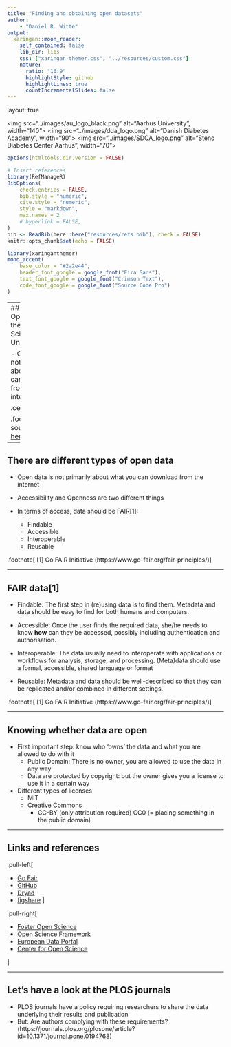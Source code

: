 ```yaml
---
title: "Finding and obtaining open datasets"
author: 
    - "Daniel R. Witte"
output:
  xaringan::moon_reader:
    self_contained: false
    lib_dir: libs
    css: ["xaringan-themer.css", "../resources/custom.css"]
    nature:
      ratio: "16:9"
      highlightStyle: github
      highlightLines: true
      countIncrementalSlides: false
---
```


layout: true

<div class="my-footer">
<span>
<img src="../images/au_logo_black.png" alt="Aarhus University", width="140">
<img src="../images/dda_logo.png" alt="Danish Diabetes Academy", width="90">
<img src="../images/SDCA_logo.png" alt="Steno Diabetes Center Aarhus", width="70">
</span>
</div> 

```r
options(htmltools.dir.version = FALSE)

# Insert references
library(RefManageR)
BibOptions(
    check.entries = FALSE,
    bib.style = "numeric",
    cite.style = "numeric",
    style = "markdown",
    max.names = 2
    # hyperlink = FALSE,
)
bib <- ReadBib(here::here("resources/refs.bib"), check = FALSE)
knitr::opts_chunk$set(echo = FALSE)
```

```r
library(xaringanthemer)
mono_accent(
    base_color = "#2a2e44",
    header_font_google = google_font("Fira Sans"),
    text_font_google = google_font("Crimson Text"),
    code_font_google = google_font("Source Code Pro")
)
```

---
## Where is Open Data in the Open Science Universe?

- Open data is not primarily about what you can download from the internet

.center[
```r
knitr::include_graphics("../images/OpenUniverse.png")
```
]

.footnote[Image source from [here](https://www.fosteropenscience.eu/resources).]

---


## There are different types of open data

- Open data is not primarily about what you can download from the internet

- Accessibility and Openness are two different things

- In terms of access, data should be FAIR[1]:
  - Findable
  - Accessible
  - Interoperable
  - Reusable


.footnote[
[1] Go FAIR Initiative (https://www.go-fair.org/fair-principles/)
]

---

## FAIR data[1]
- Findable: The first step in (re)using data is to find them. Metadata and data should be easy to find for both humans and computers.

- Accessible: Once the user finds the required data, she/he needs to know **how** can they be accessed, possibly including authentication and authorisation.

- Interoperable: The data usually need to interoperate with applications or workflows for analysis, storage, and processing. (Meta)data should use a formal, accessible, shared language or format

- Reusable: Metadata and data should be well-described so that they can be replicated and/or combined in different settings.


.footnote[
[1] Go FAIR Initiative (https://www.go-fair.org/fair-principles/)
]

---

## Knowing whether data are open

- First important step: know who 'owns' the data and what you are allowed to do with it
    - Public Domain: There is no owner, you are allowed to use the data in any way
    - Data are protected by copyright: but the owner gives you a license to use it in a certain way
  
- Different types of licenses
    - MIT
    - Creative Commons
        - CC-BY (only attribution required)
    CC0 (= placing something in the public domain)

---

## Links and references

.pull-left[

- [Go Fair]
- [GitHub]
- [Dryad]
- [figshare]
]

.pull-right[

- [Foster Open Science]
- [Open Science Framework]
- [European Data Portal]
- [Center for Open Science]

]


[Open Science Framework]: https://osf.io/
[European Data Portal]: https://www.europeandataportal.eu/
[GitHub]: https://github.com/
[Dryad]: https://datadryad.org/
[figshare]: https://figshare.com/
[Center for Open Science]: https://cos.io/
[Choose a License]: https://choosealicense.com/
[Creative Commons]: https://creativecommons.org/
[Go Fair]: https://www.go-fair.org/fair-principles/
[EU Turning FAIR into reality]: https://ec.europa.eu/info/sites/info/files/turning_fair_into_reality_0.pdf
[Plan S]: https://www.coalition-s.org/
[Foster Open Science]: https://www.fosteropenscience.eu/
[NIH data repositories]: https://www.nlm.nih.gov/NIHbmic/nih_data_sharing_repositories.html
[UK Data Archive]: http://data-archive.ac.uk/find/archive-catalogue
[YODA project]: https://yoda.yale.edu/
[Project Datasphere]: https://www.projectdatasphere.org/projectdatasphere/html/home
[ClinicalStudyDataRequest]: https://www.clinicalstudydatarequest.com/
[Nature recommended data repositories]: https://www.nature.com/sdata/policies/repositories


---

## Let's have a look at the PLOS journals

- PLOS journals have a policy requiring researchers to share the data underlying their results and publication
- But: Are authors complying with these requirements?
(https://journals.plos.org/plosone/article?id=10.1371/journal.pone.0194768)

